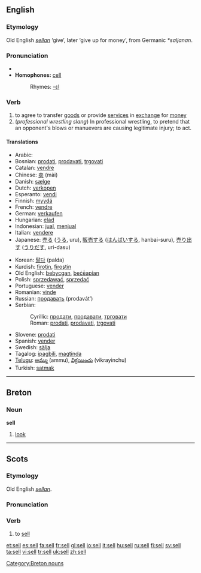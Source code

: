 ==English==
===Etymology===
Old English ''[[sellan]]'' ‘give’, later ‘give up for money’, from Germanic ''*saljanan''.

=== Pronunciation ===
*{{IPA|/sɛl/}}
*'''Homophones:''' [[cell]]
*:Rhymes: [[Rhymes:English:-ɛl|-ɛl]]

===Verb===
{{irregverb|'''to sell'''|'''[[sells]]'''|'''[[sold]]'''|'''[[sold]]'''|'''[[selling]]'''}}
# to agree to transfer [[good]]s or provide [[service]]s in [[exchange]] for [[money]]
# (''professional wrestling slang'') In professional wrestling, to pretend that an opponent's blows or manuevers are causing legitimate injury; to act.

====Translations====
{{top}}
*Arabic: {{ARchar|[[باع]]}} {{IPAchar|(bāʕa)}}
*Bosnian: [[prodati]], [[prodavati]], [[trgovati]]
*Catalan: [[vendre]]
*Chinese: [[卖]] (mài)
*Danish: [[sælge]]
*Dutch: [[verkopen]]
*Esperanto: [[vendi]]
*Finnish: [[myydä]]
*French: [[vendre]]
*German: [[verkaufen]]
*Hungarian: [[elad]]
*Indonesian: [[jual]], [[jual|menjual]]
*Italian: [[vendere]]
*Japanese: [[売る]] ([[うる]], uru), [[販売]]する ([[はんばい]]する, hanbai-suru), [[売り出す]] ([[うりだす]], uri-dasu)
{{mid}}
*Korean: [[팔다]] (palda)
*Kurdish: [[firotin]], [[firoştin]]
*Old English: [[bebycgan]], [[beceapian|beċēapian]]
*Polish: [[sprzedawać]], [[sprzedać]] 
*Portuguese: [[vender]]
*Romanian: [[vinde]]
*Russian: [[продавать]] (prodavát’)
*Serbian:
*:Cyrillic: [[продати]], [[продавати]], [[трговати]]
*:Roman: [[prodati]], [[prodavati]], [[trgovati]]
*Slovene: [[prodati]]
*Spanish: [[vender#Spanish|vender]]
*Swedish: [[sälja]]
*Tagalog: [[ipagbili]], [[magtinda]]
*[[Telugu]]: [[అమ్ము]] (ammu), [[విక్రయించు]] (vikrayinchu)
*Turkish: [[satmak]]
{{bottom}}

----

==Breton==
===Noun===
'''sell'''

# [[look]]

[[Category:Breton nouns]]

----

==Scots==
===Etymology===
Old English ''[[sellan]]''.

===Pronunciation===
{{IPA|/sɛl/}}

===Verb===
{{sco-verb|sells|sellin|'''[[sellt]]''' or '''[[sauld]]'''|'''[[sellt]]''' or '''[[sauld]]'''}}

# to [[#English|sell]]

[[et:sell]]
[[es:sell]]
[[fa:sell]]
[[fr:sell]]
[[gl:sell]]
[[io:sell]]
[[it:sell]]
[[hu:sell]]
[[ru:sell]]
[[fi:sell]]
[[sv:sell]]
[[ta:sell]]
[[vi:sell]]
[[tr:sell]]
[[uk:sell]]
[[zh:sell]]